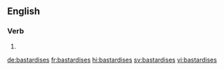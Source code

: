 ==English==

===Verb===
{{head|en|verb form}}

# {{en-third-person singular of|bastardise}}

[[de:bastardises]]
[[fr:bastardises]]
[[hi:bastardises]]
[[sv:bastardises]]
[[vi:bastardises]]